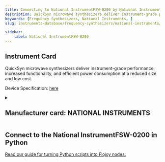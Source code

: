 ```yaml
---
title: Connecting to National InstrumentFSW-0200 by National Instruments in Python
description: QuickSyn microwave synthesizers deliver instrument-grade performance, increased functionality, and efficient power consumption at a reduced size and low cost.
keywords: [Frequency Synthesizers, National Instruments, ] 
slug: instruments-database/frequency-synthesizers/national-instruments/Ni-FSW-0020 

sidebar:
    label: National InstrumentFSW-0200 
---
```



## Instrument Card

QuickSyn microwave synthesizers deliver instrument-grade performance, increased functionality, and efficient power consumption at a reduced size and low cost.




Device Specification: [here](/instruments-database/all-instruments)

<details style={{ marginTop: "15px"}}>
<summary><h2 style={{display:'inline'}}>Manufacturer card: NATIONAL INSTRUMENTS</h2></summary>

![NATIONAL INSTRUMENTS](https://res.cloudinary.com/dhopxs1y3/image/upload/v1692806169/Instruments/Vendor%20Logos/National_Instruments.png)

A producer of automated test equipment and virtual instrumentation software. Common applications include data acquisition, instrument control and machine vision.

- Headquarters: 
- Yearly Revenue (millions, USD): 
- Vendor Website: [here]()

</details>


<FeaturedInstrumentVideo category="FREQUENCY_SYNTHESIZERS" />

## Connect to the National InstrumentFSW-0200 in Python

[Read our guide for turning Python scripts into Flojoy nodes.](https://docs.flojoy.ai/contribution/blocks/custom-flojoy-block/)



<Tabs>
<TabItem value="Flojoy" label="Flojoy" className="flojoy-instrument-tabs">

<SectionsCard category="FREQUENCY_SYNTHESIZERS" manufacturer="National Instruments"></SectionsCard>

</TabItem>
</Tabs>